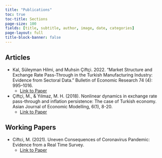 ```yaml
---
title: "Publications"
toc: true
toc-title: Sections
page-size: 100
fields: [title, subtitle, author, image, date, categories]
page-layout: full
title-block-banner: false
---
```


## Articles

-   Kal, Süleyman Hilmi, and Muhsin Çiftçi. 2022. "Market Structure and Exchange Rate Pass-Through in the Turkish Manufacturing Industry: Evidence from Sectoral Data." Bulletin of Economic Research 74 (4): 995--1016.
    - [Link to Paper](https://onlinelibrary.wiley.com/doi/abs/10.1111/boer.12329)

-   Çiftçi, M., & Yılmaz, M. H. (2018). Nonlinear dynamics in exchange rate pass-through and inflation persistence: The case of Turkish economy. Asian Journal of Economic Modelling, 6(1), 8-20.
    - [Link to Paper](http://archive.aessweb.com/index.php/5009/article/view/297)

## Working Papers

-   Ciftci, M. (2021). Uneven Consequences of Coronavirus Pandemic: Evidence from a Real Time Survey.
    - [Link to Paper](https://mpra.ub.uni-muenchen.de/107842/)

